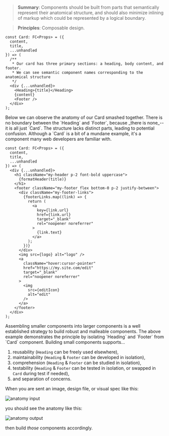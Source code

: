 
> **Summary**: Components should be built from parts that semantically represent
> their anatomical structure, and should also minimize inlining of markup which
> could be represented by a logical boundary.

> **Principles**: Composable design.

```tsx
const Card: FC<Props> = ({
  content,
  title,
  ...unhandled
}) => (
  /**
   * Our card has three primary sections: a heading, body content, and footer.
   * We can see semantic component names corresponding to the anatomical structure
   */
  <div {...unhandled}>
    <Heading>{title}</Heading>
    {content}
    <Footer />
  </div>
);
```

<CounterExample>
Below we can observe the anatomy of our Card smashed together. There is no boundary
between the `Heading` and `Footer`, because _there is none_--it is all just `Card`.
The structure lacks distinct parts, leading to potential confusion.
Although a `Card` is a bit of a
mundane example, it's a component many web developers are familiar with.

```tsx
const Card: FC<Props> = ({
  content,
  title,
  ...unhandled
}) => (
  <div {...unhandled}>
    <h1 className="my-header p-2 font-bold uppercase">
      {formatHeader(title)}
    </h1>
    <footer className="my-footer flex bottom-0 p-2 justify-between">
      <div className="my-footer-links">
        {footerLinks.map((link) => {
          return (
            <a
              key={link.url}
              href={link.url}
              target="_blank"
              rel="noopener noreferrer"
            >
              {link.text}
            </a>
          );
        })}
      </div>
      <img src={logo} alt="logo" />
      <a
        className="hover:cursor-pointer"
        href="https://my.site.com/edit"
        target="_blank"
        rel="noopener noreferrer"
      >
        <img
          src={editIcon}
          alt="edit"
        />
      </a>
    </footer>
  </div>
);
```

</CounterExample>

<Wisdom>
Assembling smaller components into larger components is a well
established strategy to build robust and malleable components. The above example
demonstrates the principle by isolating `Heading` and `Footer` from
`Card` component. Building small components supports...

1. reusability (`Heading` can be freely used elsewhere),
2. maintainability (`Heading` & `Footer` can be developed in isolation),
3. comprehension (`Heading` & `Footer` can be studied in isolation),
4. testability (`Heading` & `Footer` can be tested in isolation, or swapped in `Card` during test if needed),
5. and separation of concerns.

When you are sent an image, design file, or visual spec like this:

<img
  src={inputImg.src}
  alt="anatomy input"
  className="w-full md:w-[400px] mb-4"
/>

you should see the anatomy like this:

<img
  src={outputImg.src}
  alt="anatomy output"
  className="w-full md:w-[400px] mb-4"
/>

then build _those_ components accordingly.

</Wisdom>
